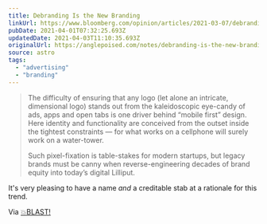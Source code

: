 ```yaml
---
title: Debranding Is the New Branding
linkUrl: https://www.bloomberg.com/opinion/articles/2021-03-07/debranding-is-the-new-branding-for-burger-king-warner-bros
pubDate: 2021-04-01T07:32:25.693Z
updatedDate: 2021-04-03T11:10:35.693Z
originalUrl: https://anglepoised.com/notes/debranding-is-the-new-branding
source: astro
tags:
  - "advertising"
  - "branding"
---
```


> The difficulty of ensuring that any logo (let alone an intricate, dimensional logo) stands out from the kaleidoscopic eye-candy of ads, apps and open tabs is one driver behind “mobile first” design. Here identity and functionality are conceived from the outset inside the tightest constraints — for what works on a cellphone will surely work on a water-tower.
>
> Such pixel-fixation is table-stakes for modern startups, but legacy brands must be canny when reverse-engineering decades of brand equity into today’s digital Lilliput.

It's very pleasing to have a name _and_ a creditable stab at a rationale for this trend.

Via [💥BLAST!](https://blast.red/)

